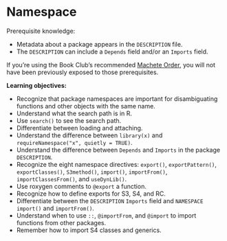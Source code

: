 # Namespace

Prerequisite knowledge:

* Metadata about a package appears in the `DESCRIPTION` file.
* The `DESCRIPTION` can include a `Depends` field and/or an `Imports` field.

If you're using the Book Club's recommended [Machete Order](introduction.html#in-this-book), you will not have been previously exposed to those prerequisites.

:::LO
**Learning objectives:**

* Recognize that package namespaces are important for disambiguating functions and other objects with the same name.
* Understand what the search path is in R.
* Use `search()` to see the search path.
* Differentiate between loading and attaching.
* Understand the difference between `library(x)` and `requireNamespace("x", quietly = TRUE)`.
* Understand the difference between `Depends` and `Imports` in the package `DESCRIPTION`.
* Recognize the eight namespace directives: `export()`, `exportPattern()`, `exportClasses()`, `S3method()`, `import()`, `importFrom()`, `importClassesFrom()`, and `useDynLib()`.
* Use roxygen comments to `@export` a function.
* Recognize how to define exports for S3, S4, and RC.
* Differentiate between the `DESCRIPTION` `Imports` field and `NAMESPACE` `import()` and `importFrom()`.
* Understand when to use `::`, `@importFrom`, and `@import` to import functions from other packages. 
* Remember how to import S4 classes and generics.
:::
